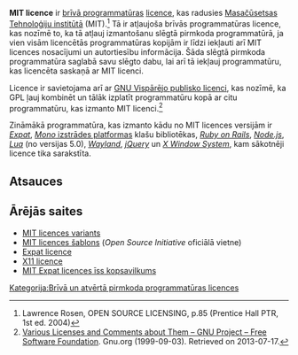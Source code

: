 '''MIT licence''' ir [[Brīvā programmatūra|brīvā programmatūras]] [[licence]], kas radusies [[Masačūsetsas Tehnoloģiju institūts|Masačūsetsas Tehnoloģiju institūtā]] (MIT).<ref> Lawrence Rosen, OPEN SOURCE LICENSING, p.85 (Prentice Hall PTR, 1st ed. 2004)</ref> Tā ir atļaujoša brīvās programmatūras licence, kas nozīmē to, ka tā atļauj izmantošanu slēgtā pirmkoda programmatūrā, ja vien visām licencētās programmatūras kopijām ir līdzi iekļauti arī MIT licences nosacījumi un autortiesību informācija. Šāda slēgtā pirmkoda programmatūra saglabā savu slēgto dabu, lai arī tā iekļauj programmatūru, kas licencēta saskaņā ar MIT licenci.

Licence ir savietojama arī ar [[GNU Vispārējā publiskā licence|GNU Vispārējo publisko licenci]], kas nozīmē, ka GPL ļauj kombinēt un tālāk izplatīt programmatūru kopā ar citu programmatūru, kas izmanto MIT licenci.<ref>[https://www.gnu.org/licenses/license-list.html#GPLCompatibleLicenses Various Licenses and Comments about Them – GNU Project – Free Software Foundation]. Gnu.org (1999-09-03). Retrieved on 2013-07-17.</ref>

Zināmākā programmatūra, kas izmanto kādu no MIT licences versijām ir ''[[Expat (XML)|Expat]]'', [[Mono (programmatūra)|''Mono'' izstrādes platformas]] klašu bibliotēkas, ''[[Ruby on Rails]]'', ''[[Node.js]]'', ''[[Lua (programmēšanas valoda)|Lua]]'' (no versijas 5.0), ''[[Wayland (displeja servera protokols)|Wayland]]'', ''[[jQuery]]'' un ''[[X Window System]]'', kam sākotnēji licence tika sarakstīta.

== Atsauces ==
{{atsauces}}

== Ārējās saites ==
* [https://fedoraproject.org/wiki/Licensing:MIT?rd=Licensing/MIT MIT licences variants]
* [http://www.opensource.org/licenses/MIT MIT licences šablons] (''Open Source Initiative'' oficiālā vietne)
* [http://www.jclark.com/xml/copying.txt Expat licence]
* [http://www.xfree86.org/3.3.6/COPYRIGHT2.html#3 X11 licence]
* [https://web.archive.org/web/20150209075321/https://tldrlegal.com/license/mit-license MIT Expat licences īss kopsavilkums]

{{IT-aizmetnis}}

[[Kategorija:Brīvā un atvērtā pirmkoda programmatūras licences]]